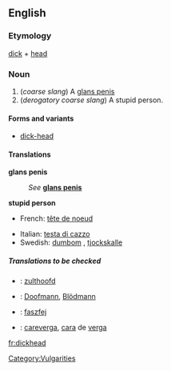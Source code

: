 ==English==
===Etymology===
[[dick]] + [[head]]

===Noun===
{{en-noun-reg}}

#(''coarse slang'') A [[glans penis]]
#(''derogatory coarse slang'') A stupid person.

====Forms and variants====
*[[dick-head]]<!--but "dick head" is wrong-->

====Translations====

'''glans penis'''
:''See'' '''[[glans penis]]'''

'''stupid person'''
{{top}}
*French: [[tête de noeud]] {{f}}
{{mid}}
*Italian: [[testa di cazzo]] {{f}}<!--this is an idiomatic translation, even though it appears to be a verbatim one - Paul G, 2006-03-30-->
*Swedish: [[dumbom]] {{c}}, [[tjockskalle]] {{c}}
{{bottom}}

=====Translations to be checked=====
<!--Remove this section once all of the translations below have been moved into the tables above.-->
{{checktrans}}
*{{ttbc|Dutch}}: [[zulthoofd]]
*{{ttbc|German}}: [[Doofmann]], [[Blödmann]]
*{{ttbc|Hungarian}}: [[faszfej]]
*{{ttbc|Spanish}}: [[careverga]], [[cara]] de [[verga]]

[[Category:Vulgarities]]

[[fr:dickhead]]